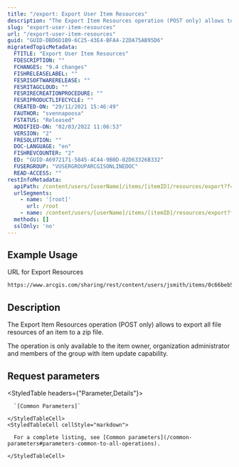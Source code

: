 ```yaml
---
title: "/export: Export User Item Resources"
description: "The Export Item Resources operation (POST only) allows to export all file resources of an item to a zip file."
slug: "export-user-item-resources"
url: "/export-user-item-resources"
guid: "GUID-DBD6D1B9-6C25-43E4-BFA4-22DA75AB95D6"
migratedTopicMetadata:
  FTITLE: "Export User Item Resources"
  FDESCRIPTION: ""
  FCHANGES: "9.4 changes"
  FISHRELEASELABEL: ""
  FESRISOFTWARERELEASE: ""
  FESRITAGCLOUD: ""
  FESRIRECREATIONPROCEDURE: ""
  FESRIPRODUCTLIFECYCLE: ""
  CREATED-ON: "29/11/2021 15:46:49"
  FAUTHOR: "svennapoosa"
  FSTATUS: "Released"
  MODIFIED-ON: "02/03/2022 11:06:53"
  VERSION: "2"
  FRESOLUTION: ""
  DOC-LANGUAGE: "en"
  FISHREVCOUNTER: "2"
  ED: "GUID-A6972171-5845-4C44-9B0D-02D63326B332"
  FUSERGROUP: "VUSERGROUPARCGISONLINEDOC"
  READ-ACCESS: ""
restInfoMetadata:
  apiPath: /content/users/[userName]/items/[itemID]/resources/export?f=zip
  urlSegments:
    - name: '[root]'
      url: /root
    - name: /content/users/[userName]/items/[itemID]/resources/export?f=zip
  methods: []
  sslOnly: 'no'
---
```


## Example Usage

URL for Export Resources

```markdown
https://www.arcgis.com/sharing/rest/content/users/jsmith/items/0c66beb52dff4994be67937cdadbdb1f/resources/export?f=zip
``` 

## Description

The Export Item Resources operation (POST only) allows to export all file resources of an item to a zip file.

The operation is only available to the item owner, organization administrator and members of the group with item update capability.

## Request parameters 

<StyledTable headers={"Parameter,Details"}>
  <StyledTableRow>
    <StyledTableCell cellStyle="markdown">

      `[Common Parameters]` 

    </StyledTableCell>
    <StyledTableCell cellStyle="markdown">

      For a complete listing, see [Common parameters](/common-parameters#parameters-common-to-all-operations).

    </StyledTableCell>
  </StyledTableRow>
</StyledTable>
